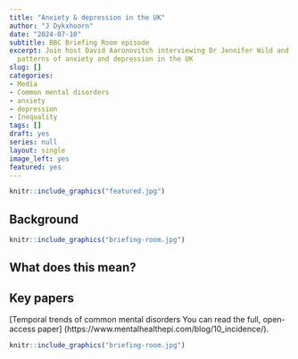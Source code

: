 ```yaml
---
title: "Anxiety & depression in the UK"
author: "J Dykxhoorn"
date: "2024-07-10"
subtitle: BBC Briefing Room episode
excerpt: Join host David Aaronovitch interviewing Dr Jennifer Wild and me to explore
  patterns of anxiety and depression in the UK
slug: []
categories:
- Media
- Common mental disorders
- anxiety
- depression
- Inequality
tags: []
draft: yes
series: null
layout: single
image_left: yes
featured: yes
---
```


```r
knitr::include_graphics("featured.jpg")
```

## Background



```r
knitr::include_graphics("briefing-room.jpg")
```

## What does this mean? 


## Key papers
[Temporal trends of common mental disorders You can read the full, open-access paper] (https://www.mentalhealthepi.com/blog/10_incidence/). 



```r
knitr::include_graphics("briefing-room.jpg")
```


